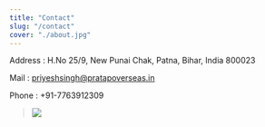 ```yaml
---
title: "Contact"
slug: "/contact"
cover: "./about.jpg"
---
```


Address : H.No 25/9, New Punai Chak, Patna, Bihar, India 800023

Mail : priyeshsingh@pratapoverseas.in

Phone : +91-7763912309

> ![](./about.jpg)
